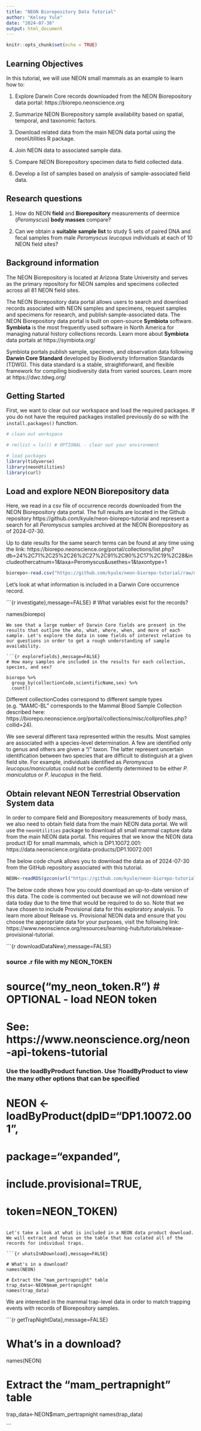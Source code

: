 ```yaml
---
title: "NEON Biorepository Data Tutorial"
author: "Kelsey Yule"
date: "2024-07-30"
output: html_document
---
```


```r
knitr::opts_chunk$set(echo = TRUE)
```

## Learning Objectives

In this tutorial, we will use NEON small mammals as an example to learn how to: 

1. Explore Darwin Core records downloaded from the NEON Biorepository data portal: https://biorepo.neonscience.org

2. Summarize NEON Biorepository sample availability based on spatial, temporal, and taxonomic factors.

3. Download related data from the main NEON data portal using the neonUtilities R package.

3. Join NEON data to associated sample data.

4. Compare NEON Biorepository specimen data to field collected data.

5. Develop a list of samples based on analysis of sample-associated field data.

## Research questions

1. How do NEON **field** and **Biorepository** measurements of deermice (_Peromyscus_) **body masses** compare?

2. Can we obtain a **suitable sample list** to study 5 sets of paired DNA and fecal samples from male _Peromyscus leucopus_ individuals at each of 10 NEON field sites?

## Background information

The NEON Biorepository is located at Arizona State University and serves as the primary repository for NEON samples and specimens collected across all 81 NEON field sites. 

The NEON Biorepository data portal allows users to search and download records associated with NEON samples and specimens, request samples and specimens for research, and publish sample-associated data. The NEON Biorepository data portal is built on open-source **Symbiota** software. **Symbiota** is the most frequently used software in North America for managing natural history collections records. Learn more about **Symbiota** data portals at https://symbiota.org/

Symbiota portals publish sample, specimen, and observation data following **Darwin Core Standard** developed by Biodiversity Information Standards (TDWG). This data standard is a stable, straightforward, and flexible framework for compiling biodiversity data from varied sources. Learn more at https://dwc.tdwg.org/

## Getting Started

First, we want to clear out our workspace and load the required packages. If you do not have the required packages installed previously do so with the `install.packages()` function.

```r
# clean out workspace

# rm(list = ls()) # OPTIONAL - clear out your environment

# load packages
library(tidyverse)
library(neonUtilities)
library(curl)

```

## Load and explore NEON Biorepository data

Here, we read in a csv file of occurrence records downloaded from the NEON Biorepository data portal. The full results are located in the Github repository https://github.com/kyule/neon-biorepo-tutorial and represent a search for all _Peromyscus_ samples archived at the NEON Biorepository as of 2024-07-30.

Up to date results for the same search terms can be found at any time using the link: 
https://biorepo.neonscience.org/portal/collections/list.php?db=24%2C71%2C25%2C26%2C27%2C91%2C90%2C17%2C19%2C28&includeothercatnum=1&taxa=Peromyscus&usethes=1&taxontype=1

```r
biorepo<-read.csv("https://github.com/kyule/neon-biorepo-tutorial/raw/main/Peromyscus_20240730_DwCRecords/occurrences.csv")
```

Let's look at what information is included in a Darwin Core occurrence record.

```{r investigate},message=FALSE}
# What variables exist for the records?

names(biorepo)

```
We see that a large number of Darwin Core fields are present in the results that outline the who, what, where, when, and more of each sample. Let's explore the data in some fields of interest relative to our questions in order to get a rough understanding of sample availability.

```{r explorefields},message=FALSE}
# How many samples are included in the results for each collection, species, and sex?

biorepo %>% 
  group_by(collectionCode,scientificName,sex) %>% 
  count()

```

Different collectionCodes correspond to different sample types (e.g. "MAMC-BL" corresponds to the Mammal Blood Sample Collection described here: https://biorepo.neonscience.org/portal/collections/misc/collprofiles.php?collid=24). 

We see several different taxa represented within the results. Most samples are associated with a species-level determination. A few are identified only to genus and others are given a "/" taxon. The latter represent uncertain identification between two species that are difficult to distinguish at a given field site. For example, individuals identified as _Peromyscus leucopus/maniculatus_ could not be confidently determined to be either _P. maniculatus_ or _P. leucopus_ in the field.

## Obtain relevant NEON Terrestrial Observation System data

In order to compare field and Biorepository measurements of body mass, we also need to obtain field data from the main NEON data portal. We will use the `neonUtilities` package to download all small mammal capture data from the main NEON data portal. This requires that we know the NEON data product ID for small mammals, which is DP1.10072.001: https://data.neonscience.org/data-products/DP1.10072.001

The below code chunk allows you to download the data as of 2024-07-30 from the GitHub repository associated with this tutorial.

```r
NEON<-readRDS(gzcon(url("https://github.com/kyule/neon-biorepo-tutorial/raw/main/mammalCaptures_20240730.Rdata")))
```

The below code shows how you could download an up-to-date version of this data. The code is commented out because we will not download new data today due to the time that would be required to do so. Note that we have chosen to include Provisional data for this exploratory analysis. To learn more about Release vs. Provisional NEON data and ensure that you choose the appropriate data for your purposes, visit the following link: https://www.neonscience.org/resources/learning-hub/tutorials/release-provisional-tutorial.

```{r downloadDataNew},message=FALSE}

### source .r file with my NEON_TOKEN
# source("my_neon_token.R") # OPTIONAL - load NEON token
# See: https://www.neonscience.org/neon-api-tokens-tutorial

### Use the loadByProduct function. Use ?loadByProduct to view the many other options that can be specified

# NEON <- loadByProduct(dpID="DP1.10072.001",
#                   package="expanded",
#                   include.provisional=TRUE,
#                   token=NEON_TOKEN)

```

Let's take a look at what is included in a NEON data product download. We will extract and focus on the table that has colated all of the records for individual traps.

```{r whatsInADownload},message=FALSE}

# What's in a download?
names(NEON)

# Extract the "mam_pertrapnight" table
trap_data<-NEON$mam_pertrapnight
names(trap_data)

```

We are interested in the mammal trap-level data in order to match trapping events with records of Biorepository samples.


```{r getTrapNightData},message=FALSE}

# What's in a download?
names(NEON)

# Extract the "mam_pertrapnight" table
trap_data<-NEON$mam_pertrapnight
names(trap_data)

```

